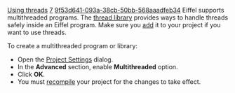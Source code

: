 [[Property:title|Using threads]]
[[Property:weight|7]]
[[Property:uuid|9f53d641-093a-38cb-50bb-568aaadfeb34]]
Eiffel supports multithreaded programs. The [[EiffelThread Library|thread library]]  provides ways to handle threads safely inside an Eiffel program. Make sure you [[Adding a library|add]]  it to your project if you want to use threads. 

To create a multithreaded program or library:
* Open the [[Advanced Options|Project Settings]]  dialog. 
* In the '''Advanced''' section, enable '''Multithreaded''' option. 
* Click '''OK'''. 
* You must [[Generating executables|recompile]]  your project for the changes to take effect. 

{{warning| '''Caution''': Make sure the external and precompiled libraries you use have also been compiled with support for threads. }}

{{seealso|<br/>
[[Generating libraries|Creating libraries]]  }}




